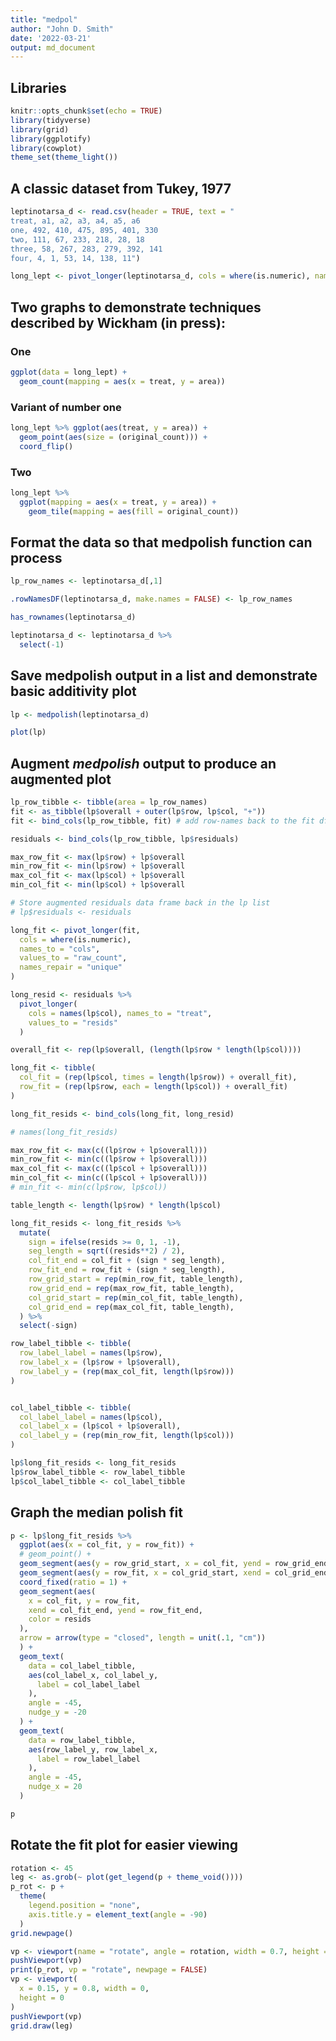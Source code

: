 ```yaml
---
title: "medpol"
author: "John D. Smith"
date: '2022-03-21'
output: md_document
---
```


## Libraries 

```r
knitr::opts_chunk$set(echo = TRUE)
library(tidyverse)
library(grid)
library(ggplotify)
library(cowplot)
theme_set(theme_light())
```

## A classic dataset from Tukey, 1977
```r

leptinotarsa_d <- read.csv(header = TRUE, text = "
treat, a1, a2, a3, a4, a5, a6
one, 492, 410, 475, 895, 401, 330
two, 111, 67, 233, 218, 28, 18
three, 58, 267, 283, 279, 392, 141
four, 4, 1, 53, 14, 138, 11")

long_lept <- pivot_longer(leptinotarsa_d, cols = where(is.numeric), names_to = "area", values_to = "original_count")
```

## Two graphs to demonstrate techniques described by Wickham (in press):

### One
```r
ggplot(data = long_lept) +
  geom_count(mapping = aes(x = treat, y = area))
```

### Variant of number one
```r
long_lept %>% ggplot(aes(treat, y = area)) +
  geom_point(aes(size = (original_count))) +
  coord_flip()
```

### Two

```r
long_lept %>% 
  ggplot(mapping = aes(x = treat, y = area)) +
    geom_tile(mapping = aes(fill = original_count))
```

## Format the data so that medpolish function can process

```r
lp_row_names <- leptinotarsa_d[,1]

.rowNamesDF(leptinotarsa_d, make.names = FALSE) <- lp_row_names

has_rownames(leptinotarsa_d)

leptinotarsa_d <- leptinotarsa_d %>%
  select(-1)
```

## Save medpolish output in a list and demonstrate basic additivity plot

```r
lp <- medpolish(leptinotarsa_d)

plot(lp)
```

## Augment *medpolish* output to produce an augmented plot

```r
lp_row_tibble <- tibble(area = lp_row_names)
fit <- as_tibble(lp$overall + outer(lp$row, lp$col, "+"))
fit <- bind_cols(lp_row_tibble, fit) # add row-names back to the fit df

residuals <- bind_cols(lp_row_tibble, lp$residuals)

max_row_fit <- max(lp$row) + lp$overall
min_row_fit <- min(lp$row) + lp$overall
max_col_fit <- max(lp$col) + lp$overall
min_col_fit <- min(lp$col) + lp$overall

# Store augmented residuals data frame back in the lp list
# lp$residuals <- residuals

long_fit <- pivot_longer(fit,
  cols = where(is.numeric),
  names_to = "cols",
  values_to = "raw_count",
  names_repair = "unique"
)

long_resid <- residuals %>%
  pivot_longer(
    cols = names(lp$col), names_to = "treat",
    values_to = "resids"
  )

overall_fit <- rep(lp$overall, (length(lp$row * length(lp$col))))

long_fit <- tibble(
  col_fit = (rep(lp$col, times = length(lp$row)) + overall_fit),
  row_fit = (rep(lp$row, each = length(lp$col)) + overall_fit)
)

long_fit_resids <- bind_cols(long_fit, long_resid)

# names(long_fit_resids)

max_row_fit <- max(c((lp$row + lp$overall)))
min_row_fit <- min(c((lp$row + lp$overall)))
max_col_fit <- max(c((lp$col + lp$overall)))
min_col_fit <- min(c((lp$col + lp$overall)))
# min_fit <- min(c(lp$row, lp$col))

table_length <- length(lp$row) * length(lp$col)

long_fit_resids <- long_fit_resids %>%
  mutate(
    sign = ifelse(resids >= 0, 1, -1),
    seg_length = sqrt((resids**2) / 2),
    col_fit_end = col_fit + (sign * seg_length),
    row_fit_end = row_fit + (sign * seg_length),
    row_grid_start = rep(min_row_fit, table_length),
    row_grid_end = rep(max_row_fit, table_length),
    col_grid_start = rep(min_col_fit, table_length),
    col_grid_end = rep(max_col_fit, table_length),
  ) %>%
  select(-sign)

row_label_tibble <- tibble(
  row_label_label = names(lp$row),
  row_label_x = (lp$row + lp$overall),
  row_label_y = (rep(max_col_fit, length(lp$row)))
)


col_label_tibble <- tibble(
  col_label_label = names(lp$col),
  col_label_x = (lp$col + lp$overall),
  col_label_y = (rep(min_row_fit, length(lp$col)))
)

lp$long_fit_resids <- long_fit_resids
lp$row_label_tibble <- row_label_tibble
lp$col_label_tibble <- col_label_tibble
```

## Graph the median polish fit

```r
p <- lp$long_fit_resids %>%
  ggplot(aes(x = col_fit, y = row_fit)) +
  # geom_point() +
  geom_segment(aes(y = row_grid_start, x = col_fit, yend = row_grid_end, xend = col_fit)) +
  geom_segment(aes(y = row_fit, x = col_grid_start, xend = col_grid_end, yend = row_fit)) +
  coord_fixed(ratio = 1) +
  geom_segment(aes(
    x = col_fit, y = row_fit,
    xend = col_fit_end, yend = row_fit_end,
    color = resids
  ),
  arrow = arrow(type = "closed", length = unit(.1, "cm"))
  ) +
  geom_text(
    data = col_label_tibble,
    aes(col_label_x, col_label_y,
      label = col_label_label
    ),
    angle = -45,
    nudge_y = -20
  ) +
  geom_text(
    data = row_label_tibble,
    aes(row_label_y, row_label_x,
      label = row_label_label
    ),
    angle = -45,
    nudge_x = 20
  )

p
```

## Rotate the fit plot for easier viewing
```r
rotation <- 45
leg <- as.grob(~ plot(get_legend(p + theme_void())))
p_rot <- p +
  theme(
    legend.position = "none",
    axis.title.y = element_text(angle = -90)
  )
grid.newpage()

vp <- viewport(name = "rotate", angle = rotation, width = 0.7, height = 0.7)
pushViewport(vp)
print(p_rot, vp = "rotate", newpage = FALSE)
vp <- viewport(
  x = 0.15, y = 0.8, width = 0,
  height = 0
)
pushViewport(vp)
grid.draw(leg)
```

